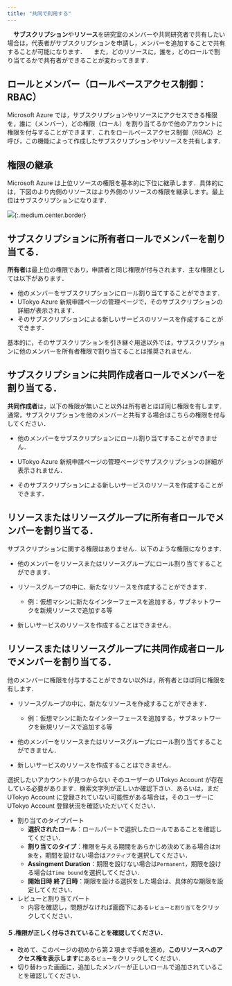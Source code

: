 ```yaml
---
title: "共同で利用する"
---
```



　**サブスクリプション**や**リソース**を研究室のメンバーや共同研究者で共有したい場合は，代表者がサブスクリプションを申請し，メンバーを追加することで共有することが可能になります．
　また，どのリソースに，誰を，どのロールで割り当てるかで共有者ができることが変わってきます．

## ロールとメンバー（ロールベースアクセス制御：RBAC）

Microsoft Azure では，サブスクリプションやリソースにアクセスできる権限を，誰に（メンバー），どの権限（ロール）を割り当てるかで他のアカウントに権限を付与することができます．これをロールベースアクセス制御（RBAC）と呼び，この機能によって作成したサブスクリプションやリソースを共有します．

## 権限の継承

Microsoft Azure は上位リソースの権限を基本的に下位に継承します．具体的には，下図のより内側のリソースはより外側のリソースの権限を継承します。最上位はサブスクリプションになります．

![](img/01_iam.png){:.medium.center.border}


## サブスクリプションに**所有者**ロールでメンバーを割り当てる．

**所有者**は最上位の権限であり，申請者と同じ権限が付与されます．主な権限としては以下があります．

- 他のメンバーをサブスクリプションにロール割り当てすることができます．
- UTokyo Azure 新規申請ページの管理ページで，そのサブスクリプションの詳細が表示されます．
- そのサブスクリプションによる新しいサービスのリソースを作成することができます．

基本的に，そのサブスクリプションを引き継ぐ用途以外では，サブスクリプションに他のメンバーを所有者権限で割り当てることは推奨されません．

## サブスクリプションに**共同作成者**ロールでメンバーを割り当てる．

**共同作成者**は，以下の権限が無いこと以外は所有者とほぼ同じ権限を有します．通常，サブスクリプションを他のメンバーと共有する場合はこちらの権限を付与してください．

- 他のメンバーをサブスクリプションにロール割り当てすることができません．
- UTokyo Azure 新規申請ページの管理ページでサブスクリプションの詳細が表示されません．

- そのサブスクリプションによる新しいサービスのリソースを作成することができます．

## リソースまたはリソースグループに**所有者**ロールでメンバーを割り当てる．

サブスクリプションに関する権限はありません．以下のような権限になります．

- 他のメンバーをリソースまたはリソースグループにロール割り当てすることができます．
- リソースグループの中に、新たなリソースを作成することができます．
  - 例：仮想マシンに新たなインターフェースを追加する，サブネットワークを新規リソースで追加する等

- 新しいサービスのリソースを作成することはできません．

## リソースまたはリソースグループに**共同作成者**ロールでメンバーを割り当てる．

他のメンバーに権限を付与することができない以外は，所有者とほぼ同じ権限を有します．

- リソースグループの中に、新たなリソースを作成することができます．
  - 例：仮想マシンに新たなインターフェースを追加する，サブネットワークを新規リソースで追加する等

- 他のメンバーをリソースまたはリソースグループにロール割り当てすることができません．
- 新しいサービスのリソースを作成することはできません．

<HelpItem lang="ja" type="details">
  <Fragment slot="problem">選択したいアカウントが見つからない</Fragment>
  <Fragment slot="solution">そのユーザーの UTokyo Account が存在している必要があります．検索文字列が正しいか確認下さい．あるいは，まだ UTokyo Account に登録されていない可能性がある場合は，そのユーザーに UTokyo Account 登録状況を確認いただいてください．</Fragment>
</HelpItem>

- 割り当てのタイプパート
  - **選択されたロール**：ロールパートで選択したロールであることを確認してください．
  - **割り当てのタイプ**：権限を与える期間をあらかじめ決めてある場合は`対象`を，期間を設けない場合は`アクティブ`を選択してください．
  - **Assingment Duration**：期限を設けない場合は`Permanent`，期限を設ける場合は`Time bound`を選択してください．
  - **開始日時 終了日時**：期限を設ける選択をした場合は、具体的な期限を設定してください．
- レビューと割り当てパート
  - 内容を確認し，問題がなければ画面下にある`レビューと割り当て`をクリックしてください．

#### ５.権限が正しく付与されていることを確認してください．
  - 改めて、このページの初めから第２項まで手順を進め，**このリソースへのアクセス権を表示します**にある`ビュー`をクリックしてください．
  - 切り替わった画面に，追加したメンバーが正しいロールで追加されていることを確認してください．
